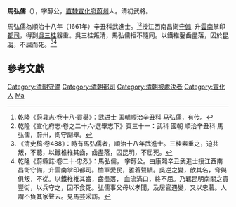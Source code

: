 '''馬弘儒'''（{{bd|？年||？年||Ma馬}}），字醇公，[[直隸|直隸]][[宣化府_(清朝)|宣化府]][[蔚州|蔚州]]人。清初武將。

馬弘儒為順治十八年（1661年）辛丑科武進士。<ref>乾隆《蔚县志·卷十八·貢舉》：武进士 国朝顺治辛丑科 马弘儒，有传。</ref><ref>乾隆《宣化府志·卷之二十六·選舉志下》頁三十一：武科 國朝 順治辛丑科 馬弘儒，蔚州，衛守副舉。</ref>授江西南昌衛[[守備|守備]], 升[[雲南|雲南]]掌印[[都司|都司]]，得到[[吳三桂|吳三桂]]器重。吳三桂叛清，馬弘儒拒不隨同。以鐵椎鑿齒盡落，囚於[[昆明|昆明]]，不屈而死。<ref>《清史稿·卷488》：時有馬弘儒者，順治十八年武進士。三桂素重之，迫共叛，不聽，以鐵椎椎其齒，齒盡落，囚昆明，不屈死。</ref><ref>乾隆《蔚縣誌·卷二十·忠烈》：馬弘儒， 字醇公。由康熙辛丑武進士授江西南昌衛守備，升雲南掌印都司。恤軍愛民，雅着聲績。吳逆之變，歆其名，脅與俱叛，不從。以鐵椎椎其齒，齒盡落， 血流滿口，終不屈。乃羈昆明南關之貴豐街，以兵守之，因不食死。弘儒事父母以孝聞，及居官遇變，又以忠著。人謂不負其家聲云。見馬芸釆訪。</ref>

==參考文獻==
{{reflist}}

{{順治十八年辛丑科武殿試金榜}}
{{DEFAULTSORT:Ma馬}}
[[Category:清朝守備|Category:清朝守備]]
[[Category:清朝都司|Category:清朝都司]]
[[Category:清朝被處決者|Category:清朝被處決者]]
[[Category:宣化人|Category:宣化人]]
[[Category:馬姓|Ma]]